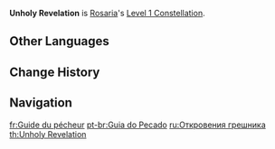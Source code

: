 {{Constellation Infobox
|image       = Constellation Unholy Revelation.png
|description = When Rosaria deals a CRIT Hit, her ATK SPD increases by 10% and her [[Spear of the Church|Normal Attack]] DMG increases by 10% for 4s.
|level       = 1
|character   = Rosaria
|utility1    = ATK SPD
|utility2    = CRIT Hit
|utility3    = DMG Bonus
|utility4    = Normal Attack DMG Increase
}}
'''Unholy Revelation''' is [[Rosaria]]'s [[Level 1 Constellation]].

==Other Languages==
{{Other Languages
|en      = Unholy Revelation
|zhs     = 罪之导引
|zhs_rm  = Zuì zhī Dǎoyǐn
|zht     = 罪之導引
|zht_rm  = Zuì zhī Dǎoyǐn
|zh_tl   = Guidance of Crime
|ja      = 罪の導き
|ja_rm   = Tsumi no Michibiki
|ja_tl   = Guidance of Sin
|ko      = 죄의 속삭임
|ko_rm   = Joe-ui Soksagim
|ko_tl   = Whisper of Sin
|es      = Guía de los pecadores
|es_tl   = Guide of the Sinners
|fr      = Guide du pécheur
|fr_tl   = Guide of the Sinner
|ru      = Откровения грешника
|ru_tl   = Revelations of a Sinner
|th      = Unholy Revelation
|vi      = Nguồn Gốc Tội Lỗi
|vi_tl   = Source of Sins
|de      = Lenkung der Sünden
|de_tl   = Guidance of Sins
|id      = Unholy Revelation
|pt      = Guia do Pecado
|pt_tl   = Guide of Sin
|tr      = Habis Vahiy
|tr_tl   = 
|it      = Rivelazione impura
|it_tl   = Impure Revelation
}}

==Change History==
{{Change History|1.4}}

==Navigation==
{{Talent Navbox|Rosaria}}

[[fr:Guide du pécheur]]
[[pt-br:Guia do Pecado]]
[[ru:Откровения грешника]]
[[th:Unholy Revelation]]